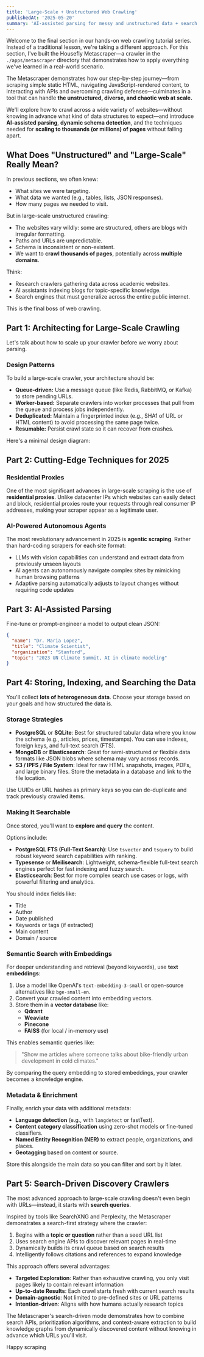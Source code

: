 ```yaml
---
title: 'Large-Scale + Unstructured Web Crawling'
publishedAt: '2025-05-20'
summary: 'AI-assisted parsing for messy and unstructured data + search crawlers'
---
```


Welcome to the final section in our hands-on web crawling tutorial series. Instead of a traditional lesson, we're taking a different approach. For this section, I've built the Housefly Metascraper—a crawler in the `./apps/metascraper` directory that demonstrates how to apply everything we've learned in a real-world scenario.

The Metascraper demonstrates how our step-by-step journey—from scraping simple static HTML, navigating JavaScript-rendered content, to interacting with APIs and overcoming crawling defenses—culminates in a tool that can handle **the unstructured, diverse, and chaotic web at scale.**

We'll explore how to crawl across a wide variety of websites—without knowing in advance what kind of data structures to expect—and introduce **AI-assisted parsing**, **dynamic schema detection**, and the techniques needed for **scaling to thousands (or millions) of pages** without falling apart.

## What Does "Unstructured" and "Large-Scale" Really Mean?

In previous sections, we often knew:
- What sites we were targeting.
- What data we wanted (e.g., tables, lists, JSON responses).
- How many pages we needed to visit.

But in large-scale unstructured crawling:
- The websites vary wildly: some are structured, others are blogs with irregular formatting.
- Paths and URLs are unpredictable.
- Schema is inconsistent or non-existent.
- We want to **crawl thousands of pages**, potentially across **multiple domains**.

Think:
- Research crawlers gathering data across academic websites.
- AI assistants indexing blogs for topic-specific knowledge.
- Search engines that must generalize across the entire public internet.

This is the final boss of web crawling.

## Part 1: Architecting for Large-Scale Crawling

Let's talk about how to scale up your crawler before we worry about parsing.

### Design Patterns

To build a large-scale crawler, your architecture should be:
- **Queue-driven:** Use a message queue (like Redis, RabbitMQ, or Kafka) to store pending URLs.
- **Worker-based:** Separate crawlers into worker processes that pull from the queue and process jobs independently.
- **Deduplicated:** Maintain a fingerprinted index (e.g., SHA1 of URL or HTML content) to avoid processing the same page twice.
- **Resumable:** Persist crawl state so it can recover from crashes.

Here's a minimal design diagram:

## Part 2: Cutting-Edge Techniques for 2025

### Residential Proxies

One of the most significant advances in large-scale scraping is the use of **residential proxies**. Unlike datacenter IPs which websites can easily detect and block, residential proxies route your requests through real consumer IP addresses, making your scraper appear as a legitimate user.

### AI-Powered Autonomous Agents

The most revolutionary advancement in 2025 is **agentic scraping**. Rather than hard-coding scrapers for each site format:

- LLMs with vision capabilities can understand and extract data from previously unseen layouts
- AI agents can autonomously navigate complex sites by mimicking human browsing patterns
- Adaptive parsing automatically adjusts to layout changes without requiring code updates

## Part 3: AI-Assisted Parsing

Fine-tune or prompt-engineer a model to output clean JSON:

```json
{
  "name": "Dr. Maria Lopez",
  "title": "Climate Scientist",
  "organization": "Stanford",
  "topic": "2023 UN Climate Summit, AI in climate modeling"
}
```

## Part 4: Storing, Indexing, and Searching the Data

You'll collect **lots of heterogeneous data**. Choose your storage based on your goals and how structured the data is.

### Storage Strategies

- **PostgreSQL** or **SQLite**: Best for structured tabular data where you know the schema (e.g., articles, prices, timestamps). You can use indexes, foreign keys, and full-text search (FTS).
- **MongoDB** or **Elasticsearch**: Great for semi-structured or flexible data formats like JSON blobs where schema may vary across records.
- **S3 / IPFS / File System**: Ideal for raw HTML snapshots, images, PDFs, and large binary files. Store the metadata in a database and link to the file location.

Use UUIDs or URL hashes as primary keys so you can de-duplicate and track previously crawled items.

### Making It Searchable

Once stored, you'll want to **explore and query** the content.

Options include:

- **PostgreSQL FTS (Full-Text Search)**: Use `tsvector` and `tsquery` to build robust keyword search capabilities with ranking.
- **Typesense** or **Meilisearch**: Lightweight, schema-flexible full-text search engines perfect for fast indexing and fuzzy search.
- **Elasticsearch**: Best for more complex search use cases or logs, with powerful filtering and analytics.

You should index fields like:
- Title
- Author
- Date published
- Keywords or tags (if extracted)
- Main content
- Domain / source

### Semantic Search with Embeddings

For deeper understanding and retrieval (beyond keywords), use **text embeddings**:

1. Use a model like OpenAI's `text-embedding-3-small` or open-source alternatives like `bge-small-en`.
2. Convert your crawled content into embedding vectors.
3. Store them in a **vector database** like:
   - **Qdrant**
   - **Weaviate**
   - **Pinecone**
   - **FAISS** (for local / in-memory use)

This enables semantic queries like:
> "Show me articles where someone talks about bike-friendly urban development in cold climates."

By comparing the query embedding to stored embeddings, your crawler becomes a knowledge engine.

### Metadata & Enrichment

Finally, enrich your data with additional metadata:

- **Language detection** (e.g., with `langdetect` or fastText).
- **Content category classification** using zero-shot models or fine-tuned classifiers.
- **Named Entity Recognition (NER)** to extract people, organizations, and places.
- **Geotagging** based on content or source.

Store this alongside the main data so you can filter and sort by it later.

## Part 5: Search-Driven Discovery Crawlers

The most advanced approach to large-scale crawling doesn't even begin with URLs—instead, it starts with **search queries**.

Inspired by tools like SearchXNG and Perplexity, the Metascraper demonstrates a search-first strategy where the crawler:

1. Begins with a **topic or question** rather than a seed URL list
2. Uses search engine APIs to discover relevant pages in real-time
3. Dynamically builds its crawl queue based on search results
4. Intelligently follows citations and references to expand knowledge

This approach offers several advantages:

- **Targeted Exploration**: Rather than exhaustive crawling, you only visit pages likely to contain relevant information
- **Up-to-date Results**: Each crawl starts fresh with current search results
- **Domain-agnostic**: Not limited to pre-defined sites or URL patterns
- **Intention-driven**: Aligns with how humans actually research topics

The Metascraper's search-driven mode demonstrates how to combine search APIs, prioritization algorithms, and context-aware extraction to build knowledge graphs from dynamically discovered content without knowing in advance which URLs you'll visit.

Happy scraping